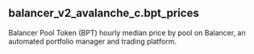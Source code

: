 ## balancer_v2_avalanche_c.bpt_prices 
Balancer Pool Token (BPT) hourly median price by pool on Balancer, an automated portfolio manager and trading platform.


<ParamField path="blockchain">

</ParamField>
<ParamField path="day">

</ParamField>
<ParamField path="version">

</ParamField>
<ParamField path="decimals">

</ParamField>
<ParamField path="contract_address">

</ParamField>
<ParamField path="bpt_price">

</ParamField>
